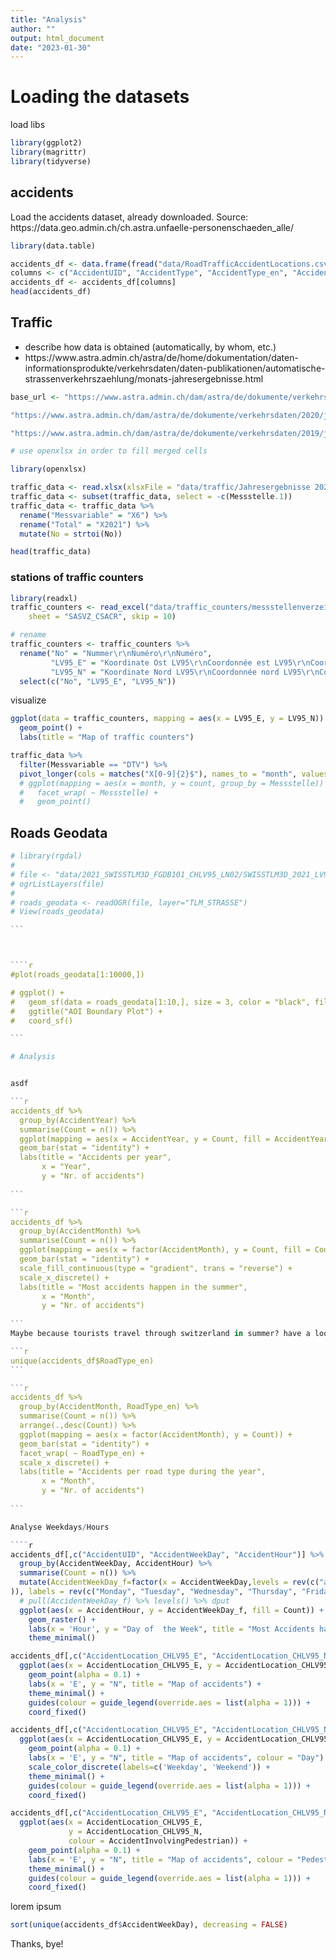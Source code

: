 ```yaml
---
title: "Analysis"
author: ""
output: html_document
date: "2023-01-30"
---
```


# Loading the datasets

load libs

```r
library(ggplot2)
library(magrittr)
library(tidyverse)
```

## accidents

Load the accidents dataset, already downloaded. 
Source: https://data.geo.admin.ch/ch.astra.unfaelle-personenschaeden_alle/

```r
library(data.table)

accidents_df <- data.frame(fread("data/RoadTrafficAccidentLocations.csv"))
columns <- c("AccidentUID", "AccidentType", "AccidentType_en", "AccidentSeverityCategory", "AccidentSeverityCategory_en", "AccidentInvolvingPedestrian", "AccidentInvolvingBicycle", "AccidentInvolvingMotorcycle", "RoadType", "RoadType_en", "AccidentLocation_CHLV95_E", "AccidentLocation_CHLV95_N", "CantonCode", "MunicipalityCode", "AccidentYear", "AccidentMonth", "AccidentWeekDay", "AccidentHour", "AccidentWeekDay_en")
accidents_df <- accidents_df[columns]
head(accidents_df)
```

## Traffic

- describe how data is obtained (automatically, by whom, etc.)
- https://www.astra.admin.ch/astra/de/home/dokumentation/daten-informationsprodukte/verkehrsdaten/daten-publikationen/automatische-strassenverkehrszaehlung/monats-jahresergebnisse.html


````r

base_url <- "https://www.astra.admin.ch/dam/astra/de/dokumente/verkehrsdaten/2021/jahresergebnisse.xlsx.download.xlsx/Jahresergebnisse%202021.xlsx"

"https://www.astra.admin.ch/dam/astra/de/dokumente/verkehrsdaten/2020/jahresergebnisse-20.xlsx.download.xlsx/Bulletin_2020_12_de.xlsx"

"https://www.astra.admin.ch/dam/astra/de/dokumente/verkehrsdaten/2019/jahresergebnisse_2019.xlsx.download.xlsx/Bulletin_2019_de.xlsx"


````

````r

# use openxlsx in order to fill merged cells

library(openxlsx)

traffic_data <- read.xlsx(xlsxFile = "data/traffic/Jahresergebnisse 2021.xlsx", fillMergedCells = TRUE, startRow = 7, sheet = "DTV", check.names = TRUE)
traffic_data <- subset(traffic_data, select = -c(Messstelle.1)) 
traffic_data <- traffic_data %>% 
  rename("Messvariable" = "X6") %>% 
  rename("Total" = "X2021") %>% 
  mutate(No = strtoi(No))

head(traffic_data)

````

### stations of traffic counters

````r

library(readxl)
traffic_counters <- read_excel("data/traffic_counters/messstellenverzeichnis.xlsx", 
    sheet = "SASVZ_CSACR", skip = 10)

# rename
traffic_counters <- traffic_counters %>% 
  rename("No" = "Nummer\r\nNuméro\r\nNuméro",
         "LV95_E" = "Koordinate Ost LV95\r\nCoordonnée est LV95\r\nCoordinata est LV95",
         "LV95_N" = "Koordinate Nord LV95\r\nCoordonnée nord LV95\r\nCoordinata nord LV95") %>% 
  select(c("No", "LV95_E", "LV95_N"))
````

visualize

```r

ggplot(data = traffic_counters, mapping = aes(x = LV95_E, y = LV95_N)) +
  geom_point() + 
  labs(title = "Map of traffic counters")

````

````r


traffic_data %>% 
  filter(Messvariable == "DTV") %>% 
  pivot_longer(cols = matches("X[0-9]{2}$"), names_to = "month", values_to = "count") #%>% 
  # ggplot(mapping = aes(x = month, y = count, group_by = Messstelle)) +
  #   facet_wrap( ~ Messstelle) + 
  #   geom_point()

````

## Roads Geodata

````r

# library(rgdal)
# 
# file <- "data/2021_SWISSTLM3D_FGDB101_CHLV95_LN02/SWISSTLM3D_2021_LV95_LN02.gdb"
# ogrListLayers(file)
# 
# roads_geodata <- readOGR(file, layer="TLM_STRASSE")
# View(roads_geodata)

```



````r

#plot(roads_geodata[1:10000,])

# ggplot() + 
#   geom_sf(data = roads_geodata[1:10,], size = 3, color = "black", fill = "cyan1") + 
#   ggtitle("AOI Boundary Plot") + 
#   coord_sf()

```

# Analysis


asdf

```r

accidents_df %>% 
  group_by(AccidentYear) %>% 
  summarise(Count = n()) %>% 
  ggplot(mapping = aes(x = AccidentYear, y = Count, fill = AccidentYear)) +
  geom_bar(stat = "identity") + 
  labs(title = "Accidents per year",
       x = "Year",
       y = "Nr. of accidents")
  
```

```r

accidents_df %>% 
  group_by(AccidentMonth) %>% 
  summarise(Count = n()) %>% 
  ggplot(mapping = aes(x = factor(AccidentMonth), y = Count, fill = Count)) +
  geom_bar(stat = "identity") + 
  scale_fill_continuous(type = "gradient", trans = "reverse") +
  scale_x_discrete() +
  labs(title = "Most accidents happen in the summer",
       x = "Month",
       y = "Nr. of accidents")
  
```
Maybe because tourists travel through switzerland in summer? have a look at accidents on main roads in summer

```r
unique(accidents_df$RoadType_en)
```

```r

accidents_df %>% 
  group_by(AccidentMonth, RoadType_en) %>% 
  summarise(Count = n()) %>% 
  arrange(.,desc(Count)) %>% 
  ggplot(mapping = aes(x = factor(AccidentMonth), y = Count)) +
  geom_bar(stat = "identity") +
  facet_wrap( ~ RoadType_en) +
  scale_x_discrete() +
  labs(title = "Accidents per road type during the year",
       x = "Month",
       y = "Nr. of accidents")
  
```

Analyse Weekdays/Hours

````r

accidents_df[,c("AccidentUID", "AccidentWeekDay", "AccidentHour")] %>%
  group_by(AccidentWeekDay, AccidentHour) %>% 
  summarise(Count = n()) %>% 
  mutate(AccidentWeekDay_f=factor(x = AccidentWeekDay,levels = rev(c("aw401", "aw402", "aw403", "aw404", "aw405", "aw406", "aw407"
)), labels = rev(c("Monday", "Tuesday", "Wednesday", "Thursday", "Friday", "Saturday", "Sunday")))) %>% 
  # pull(AccidentWeekDay_f) %>% levels() %>% dput
  ggplot(aes(x = AccidentHour, y = AccidentWeekDay_f, fill = Count)) +
    geom_raster() +
    labs(x = 'Hour', y = "Day of  the Week", title = "Most Accidents happen on weekdays in the evening") +
    theme_minimal()

````

````r

accidents_df[,c("AccidentLocation_CHLV95_E", "AccidentLocation_CHLV95_N", "RoadType_en")] %>%
  ggplot(aes(x = AccidentLocation_CHLV95_E, y = AccidentLocation_CHLV95_N, colour = RoadType_en)) +
    geom_point(alpha = 0.1) +
    labs(x = 'E', y = "N", title = "Map of accidents") +
    theme_minimal() +
    guides(colour = guide_legend(override.aes = list(alpha = 1))) +
    coord_fixed()

````


````r

accidents_df[,c("AccidentLocation_CHLV95_E", "AccidentLocation_CHLV95_N", "AccidentWeekDay")] %>%
  ggplot(aes(x = AccidentLocation_CHLV95_E, y = AccidentLocation_CHLV95_N, colour = AccidentWeekDay %in% c("aw406", "aw407"))) +
    geom_point(alpha = 0.1) +
    labs(x = 'E', y = "N", title = "Map of accidents", colour = "Day") +
    scale_color_discrete(labels=c('Weekday', 'Weekend')) +
    theme_minimal() +
    guides(colour = guide_legend(override.aes = list(alpha = 1))) +
    coord_fixed()

````

````r
accidents_df[,c("AccidentLocation_CHLV95_E", "AccidentLocation_CHLV95_N", "AccidentInvolvingPedestrian")] %>%
  ggplot(aes(x = AccidentLocation_CHLV95_E, 
             y = AccidentLocation_CHLV95_N, 
             colour = AccidentInvolvingPedestrian)) +
    geom_point(alpha = 0.1) +
    labs(x = 'E', y = "N", title = "Map of accidents", colour = "Pedestrian") +
    theme_minimal() +
    guides(colour = guide_legend(override.aes = list(alpha = 1))) +
    coord_fixed()

````

lorem ipsum

`````r
sort(unique(accidents_df$AccidentWeekDay), decreasing = FALSE)


`````
Thanks, bye!